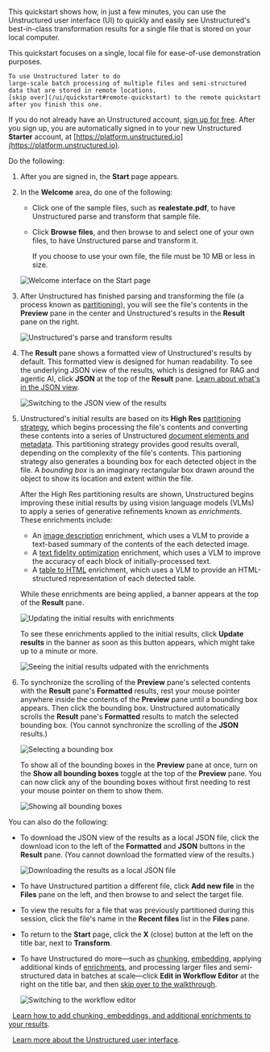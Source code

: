 This quickstart shows how, in just a few minutes, you can use the Unstructured user interface (UI) to quickly and easily see Unstructured's 
best-in-class transformation results for a single file that is stored on your local computer.

<Tip>
    This quickstart focuses on a single, local file for ease-of-use demonstration purposes.
    
    To use Unstructured later to do 
    large-scale batch processing of multiple files and semi-structured data that are stored in remote locations, 
    [skip over](/ui/quickstart#remote-quickstart) to the remote quickstart after you finish this one.
</Tip>

If you do not already have an Unstructured account, [sign up for free](https://unstructured.io/?modal=try-for-free).
After you sign up, you are automatically signed in to your new Unstructured **Starter** account, at [https://platform.unstructured.io](https://platform.unstructured.io).

Do the following:

1. After you are signed in, the **Start** page appears.
2. In the **Welcome** area, do one of the following:

   - Click one of the sample files, such as **realestate.pdf**, to have Unstructured parse and transform that sample file.
   - Click **Browse files**, and then browse to and select one of your own files, to have Unstructured parse and transform it.

     <Note>
         If you choose to use your own file, the file must be 10 MB or less in size.
     </Note>

   ![Welcome interface on the Start page](/img/ui/single-file/welcome.png)

3. After Unstructured has finished parsing and transforming the file (a process known as 
   [partitioning](/ui/partitioning)), you will see the file's contents in the 
   **Preview** pane in the center and Unstructured's results in the **Result** pane on the right. 

   ![Unstructured's parse and transform results](/img/ui/single-file/results.png)

4. The **Result** pane shows a formatted view of Unstructured's results by default. This formatted view is designed for human 
   readability. To see the underlying JSON view of the results, which is designed for RAG and agentic AI, 
   click **JSON** at the top of the **Result** pane. 
   [Learn about what's in the JSON view](/ui/document-elements).

   ![Switching to the JSON view of the results](/img/ui/single-file/json-view.png)

5. Unstructured's initial results are based on its **High Res** [partitioning strategy](/ui/partitioning), which 
   begins processing the file's contents and converting these contents into a series of Unstructured 
   [document elements and metadata](/ui/document-elements). This partitioning strategy provides good results overall, depending on the complexity of the file's contents. 
   This partioning strategy also generates a bounding box for each detected object in the file. A _bounding box_ is 
   an imaginary rectangular box drawn around the object to show its location and extent within the file.

   After the High Res partitioning results are shown, Unstructured begins improving these initial results by 
   using vision language models (VLMs) to apply a series of generative refinements known as _enrichments_. These 
   enrichments include:

   - An [image description](ui/enriching/image-descriptions) enrichment, which uses a VLM to provide a text-based summary of the contents of the each detected image.
   - A [text fidelity optimization](/ui/enriching/ocr) enrichment, which uses a VLM to improve the accuracy of each block of initially-processed text.
   - A [table to HTML](/ui/enriching/table-to-html) enrichment, which uses a VLM to provide an HTML-structured representation of each detected table.

   While these enrichments are being applied, a banner appears at the top of the **Result** pane.

   ![Updating the initial results with enrichments](/img/ui/single-file/generative-refinement.png)

   To see these enrichments applied to the initial results, click **Update results** in the banner as soon as this button appears, 
   which might take up to a minute or more.

   ![Seeing the initial results udpated with the enrichments](/img/ui/single-file/apply-generative-refinement.png)

6. To synchronize the scrolling of the **Preview** pane's selected contents with the **Result** pane's **Formatted** results, 
   rest your mouse pointer anywhere inside the contents of the **Preview** pane until a bounding box appears. 
   Then click the bounding box. Unstructured automatically scrolls the **Result** pane's **Formatted** 
   results to match the selected bounding box. (You cannot synchronize the scrolling of the **JSON** results.)

   ![Selecting a bounding box](/img/ui/single-file/bounding-box.png)

   To show all of the bounding boxes in the **Preview** pane at once, turn on the **Show all bounding boxes** toggle at the top of the **Preview** pane. 
   You can now click any of the bounding boxes without first needing to rest your mouse pointer on them to show them.

   ![Showing all bounding boxes](/img/ui/single-file/show-all-bounding-boxes.png)

You can also do the following:

- To download the JSON view of the results as a local JSON file, click the download icon to the left of the **Formatted** and **JSON** buttons in the **Result** pane. 
  (You cannot download the formatted view of the results.)

  ![Downloading the results as a local JSON file](/img/ui/single-file/download.png)

- To have Unstructured partition a different file, click **Add new file** in the **Files** pane on the left, and then browse to and select the target file. 
- To view the results for a file that was previously partitioned during this session, click the file's name in the **Recent files** list in the **Files** pane.
- To return to the **Start** page, click the **X** (close) button at the left on the title bar, next to **Transform**.
- To have Unstructured do more&mdash;such as 
  [chunking](/ui/chunking), [embedding](/ui/embedding),
  applying additional kinds of [enrichments](/ui/enriching/overview), and 
  processing larger files and semi-structured data in batches at scale&mdash;click 
  **Edit in Workflow Editor** at the right on the title bar, and then [skip over to the walkthrough](/ui/walkthrough-2).

  ![Switching to the workflow editor](/img/ui/single-file/workflow-editor.png)

<Icon icon="arrow-up" />&nbsp;&nbsp;[Learn how to add chunking, embeddings, and additional enrichments to your results](/ui/walkthrough-2).

<Icon icon="person-chalkboard" />&nbsp;&nbsp;[Learn more about the Unstructured user interface](/ui/overview).